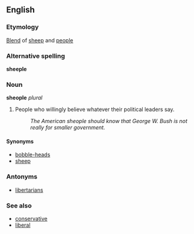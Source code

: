 ==English==
===Etymology===
[[Blend]] of [[sheep]] and [[people]]

===Alternative spelling===
'''sheeple'''

===Noun===
'''sheople''' ''plural''

#People who willingly believe whatever their political leaders say.
#:''The American sheople should know that George W. Bush is not really for smaller government.''

====Synonyms====
*[[bobble-head]]s <!--(self-given name of [[w:Rush Limbaugh]] [[fan]]s)-->
*[[sheep]]

===Antonyms===
*[[libertarian]]s

===See also===
*[[conservative]]
*[[liberal]]